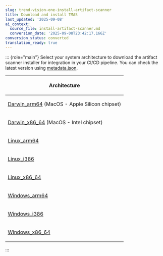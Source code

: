 ```yaml
---
slug: trend-vision-one-install-artifact-scanner
title: Download and install TMAS
last_updated: '2025-09-08'
ai_context:
  source_file: install-artifact-scanner.md
  conversion_date: '2025-09-08T23:42:17.166Z'
conversion_status: converted
translation_ready: true
---
```


::: {role="main"}
Select your system architecture to download the artifact scanner installer for integration in your CI/CD pipeline. You can check the latest version using [metadata.json](https://cli.artifactscan.cloudone.trendmicro.com/tmas-cli/metadata.json).

<table>
<thead>
<tr>
<th><p>Architecture</p></th>
</tr>
</thead>
<tbody>
<tr>
<td><p><a href="https://cli.artifactscan.cloudone.trendmicro.com/tmas-cli/latest/tmas-cli_Darwin_arm64.zip">Darwin_arm64</a> (MacOS - Apple Silicon chipset)</p></td>
</tr>
<tr>
<td><p><a href="https://cli.artifactscan.cloudone.trendmicro.com/tmas-cli/latest/tmas-cli_Darwin_x86_64.zip">Darwin_x86_64</a> (MacOS - Intel chipset)</p></td>
</tr>
<tr>
<td><p><a href="https://cli.artifactscan.cloudone.trendmicro.com/tmas-cli/latest/tmas-cli_Linux_arm64.tar.gz">Linux_arm64</a></p></td>
</tr>
<tr>
<td><p><a href="https://cli.artifactscan.cloudone.trendmicro.com/tmas-cli/latest/tmas-cli_Linux_i386.tar.gz">Linux_i386</a></p></td>
</tr>
<tr>
<td><p><a href="https://cli.artifactscan.cloudone.trendmicro.com/tmas-cli/latest/tmas-cli_Linux_x86_64.tar.gz">Linux_x86_64</a></p></td>
</tr>
<tr>
<td><p><a href="https://cli.artifactscan.cloudone.trendmicro.com/tmas-cli/latest/tmas-cli_Windows_arm64.zip">Windows_arm64</a></p></td>
</tr>
<tr>
<td><p><a href="https://cli.artifactscan.cloudone.trendmicro.com/tmas-cli/latest/tmas-cli_Windows_i386.zip">Windows_i386</a></p></td>
</tr>
<tr>
<td><p><a href="https://cli.artifactscan.cloudone.trendmicro.com/tmas-cli/latest/tmas-cli_Windows_x86_64.zip">Windows_x86_64</a></p></td>
</tr>
</tbody>
</table>
:::
